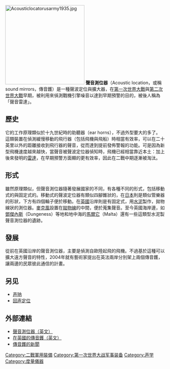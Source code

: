 <!-- 檔案已被刪除 [[File:Japanwartuba.jpg|thumb]] -->
[[File:Acousticlocatorusarmy1935.jpg|250px]]
'''聲音測位器'''（Acoustic location，或稱sound mirrors，傳音鑊）是一種聲波定位與擴大器，在[[第一次世界大戰|第一次世界大戰]]與[[第二次世界大戰|第二次世界大戰]]早期，被利用來偵測戰機引擎噪音以達到早期預警的目的，被後人稱為「聲音雷達」。
==歷史==
它的工作原理類似於十九世紀時的助聽器（ear horns），不過外型要大的多了。 這類裝置在偵測緩慢移動的飛行器（包括飛機與飛船）時相當有效率，可以在二十英里以外的距離接收到飛行器的聲音，從而達到提前發佈警報的功能。可是因為新型飛機速度越來越快，當聲音被聲波定位器偵知時，飛機已經相當靠近本土：加上後來發明的[[雷達|雷達]]，在早期預警方面顯的更有效率，因此在二戰中期逐漸被淘汰。
==形式==
雖然原理類似，但聲音測位器隨著發展國家的不同，有各種不同的形式，包括移動式的與固定式的。移動式的聲波定位器有類似四腳錐狀的，在[[日本|日本]]則是類似管樂器的形狀，下方有四個輪子便於移動。在[[英國|英國]]沿岸則是有固定式，用[[水泥|水泥]]製作，拋物線狀的測位器。[[麥克風|麥克風]]設置在[[拋物線|拋物線]]的中間，便於蒐集聲音。至今英國海岸邊，如[[鄧傑內斯|鄧傑內斯]]（Dungeness）等地和地中海的[[馬爾它|馬爾它]]（Malta）還有一些這類型水泥製聲音測位器的遺跡。

==發展==
從前在英國沿岸的聲音測位器，主要是偵測自歐陸起飛的飛機。不過基於這種可以擴大遠方聲音的特性，2004年就有藝術家提出在英法兩岸分別架上兩個傳音鑊，讓兩邊的民眾彼此通信的計畫。
==另见==
* [[声呐|声呐]]
* [[回声定位|回声定位]]

==外部連結==
*[https://web.archive.org/web/20110112224410/http://www.aqpl43.dsl.pipex.com/MUSEUM/COMMS/ear/ear.htm 聲音測位器（英文）]
*[https://web.archive.org/web/20060221021051/http://www.ajg41.clara.co.uk/mirrors/ 在英國的傳音鑊（英文）]
*[https://web.archive.org/web/20040606102758/http://news.sina.com.hk/cgi-bin/news/show_news.cgi?date=2004-05-24&type=global&ct=global&id=341391 傳音鑊的新聞]
[[Category:二戰軍用裝備|Category:二戰軍用裝備]]
[[Category:第一次世界大战军事装备|Category:第一次世界大战军事装备]]
[[Category:声学|Category:声学]]
[[Category:度量儀器|Category:度量儀器]]